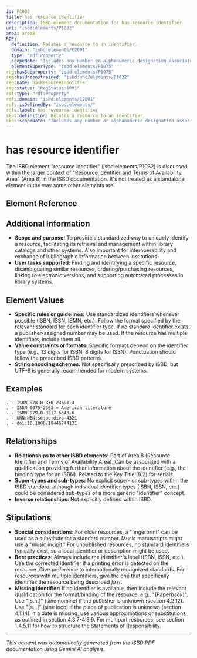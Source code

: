 ```yaml
---
id: P1032
title: has resource identifier
description: ISBD element documentation for has resource identifier
uri: "isbd:elements/P1032"
area: area8
RDF:
  definition: Relates a resource to an identifier.
  domain: "isbd:elements/C2001"
  type: "rdf:Property"
  scopeNote: "Includes any number or alphanumeric designation associated with and identifying a resource according to an international standard, such as an International Standard Book Number or an International Standard Serial Number, or a designation assigned by a publisher. Includes notes considered important to users of the catalogue."
  elementSuperType: "isbd:elements/P1075"
reg:hasSubproperty: "isbd:elements/P1075"
reg:hasUnconstrained: "isbd:unc/elements/P1032"
reg:name: hasResourceIdentifier
reg:status: "RegStatus:1001"
rdf:type: "rdf:Property"
rdfs:domain: "isbd:elements/C2001"
rdfs:isDefinedBy: "isbd:elements/"
rdfs:label: has resource identifier
skos:definition: Relates a resource to an identifier.
skos:scopeNote: "Includes any number or alphanumeric designation associated with and identifying a resource according to an international standard, such as an International Standard Book Number or an International Standard Serial Number, or a designation assigned by a publisher. Includes notes considered important to users of the catalogue."
---
```

# has resource identifier

The ISBD element "resource identifier" (isbd:elements/P1032) is discussed within the larger context of "Resource Identifier and Terms of Availability Area" (Area 8) in the ISBD documentation. It's not treated as a standalone element in the way some other elements are.

## Element Reference


<ElementReference frontMatter={frontMatter} />

## Additional Information

- **Scope and purpose:**  To provide a standardized way to uniquely identify a resource, facilitating its retrieval and management within library catalogs and other systems. Also important for interoperability and exchange of bibliographic information between institutions.
- **User tasks supported:**  Finding and identifying a specific resource, disambiguating similar resources, ordering/purchasing resources, linking to electronic versions, and supporting automated processes in library systems.

## Element Values

- **Specific rules or guidelines:** Use standardized identifiers whenever possible (ISBN, ISSN, ISMN, etc.). Follow the format specified by the relevant standard for each identifier type.  If no standard identifier exists, a publisher-assigned number may be used. If the resource has multiple identifiers, include them all.
- **Value constraints or formats:**  Specific formats depend on the identifier type (e.g., 13 digits for ISBN, 8 digits for ISSN).  Punctuation should follow the prescribed ISBD patterns.
- **String encoding schemes:** Not specifically prescribed by ISBD, but UTF-8 is generally recommended for modern systems.

## Examples

```
. - ISBN 978-0-330-23591-4 
. - ISSN 0075-2363 = American literature
. - ISMN 979-0-3217-6543-6
. - URN:NBN:se:uu:diva-4321
. - doi:10.1000/18446744131
```


## Relationships

- **Relationships to other ISBD elements:**  Part of Area 8 (Resource Identifier and Terms of Availability Area). Can be associated with a qualification providing further information about the identifier (e.g., the binding type for an ISBN).  Related to the Key Title (8.2) for serials.
- **Super-types and sub-types:**  No explicit super- or sub-types within the ISBD standard, although individual identifier types (ISBN, ISSN, etc.) could be considered sub-types of a more generic "identifier" concept.
- **Inverse relationships:** Not explicitly defined within ISBD.


## Stipulations

- **Special considerations:**  For older resources, a "fingerprint" can be used as a substitute for a standard number. Music manuscripts might use a "music incipit."  For unpublished resources, no standard identifiers typically exist, so a local identifier or description might be used.
- **Best practices:** Always include the identifier's label (ISBN, ISSN, etc.). Use the corrected identifier if a printing error is detected on the resource. Give preference to internationally recognized standards.  For resources with multiple identifiers, give the one that specifically identifies the resource being described *first*.
- **Missing identifier:** If no identifier is available, then include the relevant qualification for the format/binding of the resource, e.g., "(Paperback)". Use "[s.n.]" (sine nomine) if the publisher is unknown (section 4.2.12). Use "[s.l.]" (sine loco) if the place of publication is unknown (section 4.1.14).  If a date is missing, use various approximations or substitutions as outlined in section 4.3.7-4.3.9. For multipart resources, see section 1.4.5.11 for how to structure the Statements of Responsibility.

---

*This content was automatically generated from the ISBD PDF documentation using Gemini AI analysis.*
